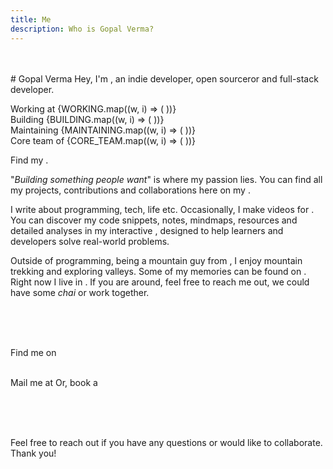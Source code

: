 ```yaml
---
title: Me
description: Who is Gopal Verma?
---
```




<br />
<br />
# Gopal Verma
Hey, I'm <span><WhiteLink text="Gopal Verma" link="https://x.com/bettercallgopal" /></span>, an indie developer, open sourceror and full-stack developer.

Working at {WORKING.map((w, i) => ( <OrgBadge key={i} name={w.name} link={w.link} logo={w.logo} />))}  
Building {BUILDING.map((w, i) => ( <OrgBadge key={i} name={w.name} link={w.link} logo={w.logo} />))}  
Maintaining {MAINTAINING.map((w, i) => ( <OrgBadge key={i} name={w.name} link={w.link} logo={w.logo} />))}  
Core team of {CORE_TEAM.map((w, i) => ( <OrgBadge key={i} name={w.name} link={w.link} logo={w.logo} />))}  

Find my <WhiteLink text="Stats-&-Streaks" link="/stats" />.

"*Building something people want*" is where my passion lies. You can find all my projects, contributions and collaborations here on my <WhiteLink text="showcase" link="/showcase" />.

I write <WhiteLink text="blog posts" link="/blogs" /> about programming, tech, life etc. Occasionally, I make videos for <WhiteLink text="YouTube" link="https://www.youtube.com/channel/UCgfABFAZox1a26_iyyUuYeg" />.  
You can discover my code snippets, notes, mindmaps, resources and detailed analyses in my interactive <WhiteLink text="notebooks" link="/notebooks" />, designed to help learners and developers solve real-world problems.

Outside of programming, being a mountain guy from <WhiteLink text="Uttarakhand" link="https://maps.app.goo.gl/pWWe9LMDAvabPUVL6" />, I enjoy mountain trekking and exploring valleys. Some of my memories can be found on <WhiteLink text="Pintrest" link="https://www.pinterest.com/GopalVerma1303/" />. Right now I live in <WhiteLink text="Chandigarh" link="https://maps.app.goo.gl/HxUHbDUukonBaqGH8" />. If you are around, feel free to reach me out, we could have some *chai* or work together.

<br />
<br />
<br />


Find me on  
<br />
<div className="flex gap-2 flex-wrap">
<WhiteLink text="Twitter" link="https://twitter.com/bettercallgopal" Icon={RiTwitterXLine} />  
<WhiteLink text="Facebook" link="https://www.facebook.com/profile.php?id=100067485754453" Icon={FaFacebook} />  
<WhiteLink text="Instagram" link="https://www.instagram.com/bettercallgopal" Icon={FaInstagram} />  
<WhiteLink text="Reddit" link="https://www.reddit.com/user/Gopal__Verma/" Icon={FaReddit} />  
<WhiteLink text="LinkedIn" link="https://www.linkedin.com/in/vermagopal" Icon={FaLinkedin} />  
<WhiteLink text="Quora" link="https://www.quora.com/profile/Gopal-Verma-301" Icon={FaQuora} />  
<WhiteLink text="YouTube" link="https://www.youtube.com/channel/UCgfABFAZox1a26_iyyUuYeg" Icon={FaYoutube} />  
<WhiteLink text="Pinterest" link="https://in.pinterest.com/GopalVerma1303/_saved/" Icon={FaPinterest} />  
<WhiteLink text="Discord" link="https://discord.com/invite/uR7DpxtaKw" Icon={FaDiscord} />  
</div>

Mail me at <WhiteLink text="vermagprofessional@gmail.com" link="mailto:vermagprofessional@gmail" Icon={FaEnvelope} /> Or, book a <WhiteLink Icon={FaPhone} text="personalized call" link="https://cal.com/bettercallgopal/personalizedcall" />

<br />
<br />
<br />

Feel free to reach out if you have any questions or would like to collaborate. Thank you!

